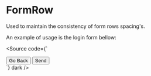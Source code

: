 
<Meta of={FormRowStories} />

# FormRow

Used to maintain the consistency of form rows spacing's.

An example of usage is the login form bellow:

<Story of={FormRowStories.LoginExample} />

<Source code={`
<div style="max-width: 350px;">
    <div class="form-row">
        <div class="form-control"><!-- ... --></div>
    </div>
    <div class="form-row">
        <div class="form-control"><!-- ... --></div>
    </div>
    <div class="form-row submit center">
        <button type="button" class="btn primary  outline">Go Back</button>
        <button type="button" class="btn primary">Send</button>
    </div>
</div>
`} dark />
